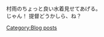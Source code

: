 <div style="display: table; margin: 0 auto;">{{Office
|floor=Spring flooring with cherry blossom.png
|wall=New_Year_wallpaper.png
|window=Cherry blossom-viewing window.png
|object=Happy_new_year_scroll.png
|chest=Resort_set.png
|desk=チョコレートキッチン.png
|ship=Murasame Kai Summer Full.png
|scale=0.8
|background=Furniture_windowBG4_5.png‎
|background-pos=left:200px
|object-pos=top:-45px
|desk-pos=bottom:-30px
}}</div>
<p style="text-align:center">村雨のちょっと良い水着見せてあげる。<br>じゃん！ 提督どうかしら、ね？</p>
[[Category:Blog posts]]
